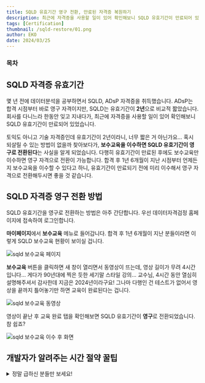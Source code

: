 ```yaml
---
title: SQLD 유효기간 영구 전환, 만료된 자격증 복원하기
description: 최근에 자격증을 사용할 일이 있어 확인해보니 SQLD 유효기간이 만료되어 있었습니다. 혹시 되살릴 수 있는 방법이 없을까 찾아보다가, 보수교육을 이수하면 SQLD 유효기간이 영구로 전환된다는 사실을 알게 되었습니다. 다행히 유효기간이 만료된 후에도 보수교육만 이수하면 영구 자격으로 전환이 가능합니다.
tags: [Certification]
thumbnail: /sqld-restore/01.png
author: EKO
date: 2024/03/25
---
```


### 목차

## SQLD 자격증 유효기간

몇 년 전에 데이터분석을 공부하면서 SQLD, ADsP 자격증을 취득했습니다. ADsP는 합격 시점부터 바로 영구 자격이지만, SQLD는 유효기간이 **2년**으로 비교적 짧았습니다. 회사를 다니느라 한동안 잊고 지내다가, 최근에 자격증을 사용할 일이 있어 확인해보니 SQLD 유효기간이 만료되어 있었습니다.

토익도 아니고 기술 자격증인데 유효기간이 2년이라니, 너무 짧은 거 아닌가요... 혹시 되살릴 수 있는 방법이 없을까 찾아보다가, **보수교육을 이수하면 SQLD 유효기간이 영구로 전환된다**는 사실을 알게 되었습니다. 다행히 유효기간이 만료된 후에도 보수교육만 이수하면 영구 자격으로 전환이 가능합니다. 합격 후 1년 6개월이 지난 시점부터 언제든지 보수교육을 이수할 수 있다고 하니, 유효기간이 만료되기 전에 미리 이수해서 영구 자격으로 전환해두시면 좋을 것 같습니다.

## SQLD 자격증 영구 전환 방법

SQLD 유효기간을 영구로 전환하는 방법은 아주 간단합니다. 우선 데이터자격검정 홈페이지에 접속하여 로그인합니다.

<Link url="https://www.dataq.or.kr/www/main.do" />

**마이페이지**에서 **보수교육** 메뉴로 들어갑니다. 합격 후 1년 6개월이 지난 분들이라면 이렇게 SQLD 보수교육 현황이 보이실 겁니다.

<Image src="/sqld-restore/02.jpg" alt="sqld 보수교육 페이지" />

**보수교육** 버튼을 클릭하면 새 창이 열리면서 동영상이 뜨는데, 영상 길이가 무려 4시간입니다... 게다가 90년대에 찍은 듯한 세기말 스타일 강의... 교수님, 4시간 동안 열심히 설명해주셔서 감사한데 지금은 2024년이라구요! 그나마 다행인 건 테스트가 없어서 영상을 끝까지 틀어놓기만 하면 교육이 완료된다는 겁니다.

<Image src="/sqld-restore/03.jpg" alt="sqld 보수교육 동영상" />

영상이 끝난 후 교육 완료 탭을 확인해보면 SQLD 유효기간이 **영구**로 전환되었습니다. 참 쉽죠?

<Image src="/sqld-restore/04.jpg" alt="sqld 보수교육 이수 후 화면" />

## 개발자가 알려주는 시간 절약 꿀팁

<details>
  <summary>정말 급하신 분들만 보세요!</summary>

솔직히 이 영상을 처음부터 끝까지 열심히 듣는 분들이 얼마나 있을까요? 아마 대부분 음소거 상태로 틀어놓고 다른 일을 하실 겁니다. 그런데 영상에 배속 기능도 없고, 4시간 동안 영상을 계속 틀어놓는 것도 여간 귀찮은 일이 아니죠. 그래서 귀차니즘 개발자는 이런 생각을 했습니다.

<Callout emoji="💡">영상을 빨리감기 할 수는 없을까?</Callout>

**결론부터 말씀드리자면, 가능합니다.**

약간의 코딩 지식을 활용해서, 브라우저 개발자 도구로 DOM을 조작하면 됩니다. ChatGPT한테 물어보니, video element의 `playbackRate` 속성을 조작하면 된다고 합니다.

<Image src="/sqld-restore/05.jpg" alt="ChatGPT 답변" />

**영상 배속 방법**은 아주 간단합니다.

1. <kbd>F12</kbd> 또는 <kbd>Ctrl/Cmd</kbd> + <kbd>Shift</kbd> + <kbd>I</kbd>를 눌러 개발자 도구를
   열고, Console 탭으로 이동합니다.

2. 콘솔에 아래 코드를 붙여넣고 <kbd>Enter</kbd>만 누르면 끝!

```js
document.querySelector('video').playbackRate = 16;
```

이렇게 하면 영상이 16배속으로 재생됩니다. 240분 / 16배속 = 15니까, **약 15분**만에 다 끝낼 수 있습니다. 굉장하죠?

혹시나 궁금하신 분들을 위해 코드를 설명드리자면 이렇습니다. `document.querySelector`로 `video` tag를 선택하면, 아래 이미지처럼 HTML `<video>` element에 접근할 수 있습니다.

<Image src="/sqld-restore/06.png" alt="video element 가져오기" />

`<video>`에는 `playbackRate`라는 속성이 있는데, 기본값은 1입니다. 이 값이 영상의 배속을 결정합니다.

<Image src="/sqld-restore/07.png" alt="playbackRate 기본값" />

따라서 `playbackRate`를 16으로 설정하면 영상이 16배속으로 재생됩니다. 테스트해보니 16배속이 최대였습니다. 32배속은 안 되더라구요.

<Image src="/sqld-restore/08.png" alt="16배속" />

저의 꿀팁이 여러분의 소중한 시간을 아끼는 데 도움이 되었길 바랍니다. 이제 15분만에 SQLD 유효기간을 영구로 전환하는 방법을 알았으니, 더 이상 유효기간이 만료되어 걱정할 필요가 없겠죠? 😊

</details>
